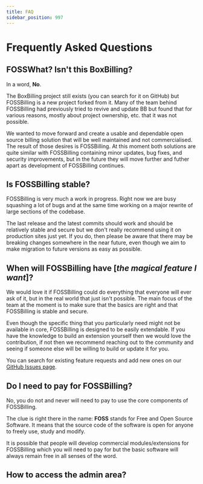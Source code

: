 ```yaml
---
title: FAQ
sidebar_position: 997
---
```


# Frequently Asked Questions

## FOSSWhat? Isn't this BoxBilling?

In a word, **No**. 

The BoxBilling project still exists (you can search for it on GitHub) but FOSSBilling is a new project forked from it. Many of the team behind FOSSBilling had previously tried to revive and update BB but found that for various reasons, mostly about project ownership, etc. that it was not possible.

We wanted to move forward and create a usable and dependable open source billing solution that will be well maintained and not commercialised. The result of those desires is FOSSBilling. At this moment both solutions are quite similar with FOSSBilling containing minor updates, bug fixes, and security improvements, but in the future they will move further and futher apart as development of FOSSBilling continues.

## Is FOSSBilling stable?

FOSSBilling is very much a work in progress. Right now we are busy squashing a lot of bugs and at the same time working on a major rewrite of large sections of the codebase. 

The last release and the latest commits should work and should be relatively stable and secure but we don't really recommend using it on production sites just yet. If you do, then please be aware that there may be breaking changes somewhere in the near future, even though we aim to make migration to future versions as easy as possible.

## When will FOSSBilling have [_the magical feature I want_]?

We would love it if FOSSBilling could do everything that everyone will ever ask of it, but in the real world that just isn't possible. The main focus of the team at the moment is to make sure that the basics are right and that FOSSBilling is stable and secure.

Even though the specific thing that you particularly need might not be available in core, FOSSBilling is designed to be easily extendable. If you have the knowledge to build an extension yourself then we would love the contribution, if not then we recommend reaching out to the community and seeing if someone else will be willing to build or update it for you.

You can search for existing feature requests and add new ones on our [GitHub Issues page](https://github.com/FOSSBilling/FOSSBilling/issues).

## Do I need to pay for FOSSBilling?

No, you do not and never will need to pay to use the core components of FOSSBilling. 

The clue is right there in the name: **FOSS** stands for Free and Open Source Software. It means that the source code of the software is open for anyone to freely use, study and modify. 

It is possible that people will develop commercial modules/extensions for FOSSBilling which you will need to pay for but the basic software will always remain free in all senses of the word. 

## How to access the admin area?
